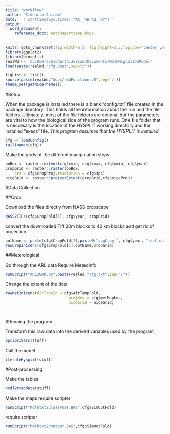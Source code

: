 ```yaml
---
title: "workflow"
author: "Siddarta Jairam"
date: '`r strftime(Sys.time(),"%A, %B %d, %Y")`'
output: 
  word_document:
    reference_docx: AutoReporttemp.docx
---
```


```r
knitr::opts_chunk$set(fig.width=6.5, fig.height=3.5,fig.pos='center',echo=TRUE,comment='>',dpi=800)
library(ggplot2)
library(biosplit)
realWd <- 'C:/Users/Siddarta.Jairam/Documents/MothMigrationModel'
load(paste(realWd,"cfg.Rout",sep="/"))

figList <- list()
source(paste(realWd,"docs/rmdFunctions.R",sep='/'))
theme_set(getNiceTheme())
```

#Setup

When the package is installed there is a blank "config.txt" file created in the package directory. This holds all the information about the run and the file folders. Ultimately, most of the file folders are optional but the parameters are vital to how the biological side of the program runs. One file folder that is neccesary is the location of the HYSPLIT working directory and the installed "execs" file. *This program assumes that the HYSPLIT is installed.*

```r
cfg <- loadConfig()
tail(names(cfg))
```

Make the grids of the different manipulation steps:

```r
boBox <- raster::extent(cfg$xmin, cfg$xmax, cfg$ymin, cfg$ymax)
cropGrid <- raster::raster(boBox,
	crs = cfg$cropProj,resolution = cfg$spc)
niceGrid <- raster::projectExtent(cropGrid,cfg$niceProj)
```


#Data Collection

##Crop

Download the files directly from NASS cropscape

```r
NASS2TIFs(cfg$CropFold[1], cfg$year, cropGrid)
```

convert the downloaded Tiff 30m blocks to 40 km blocks and get rid of projection
```r
outName <- paste(cfg$CropFold[2],paste0("aggCrop_", cfg$year, "test.dat"),sep="/")
rawCrop2nicenc(cfg$CropFold[1],outName,cropGrid)
```


##Meterological

Go through the ARL data 
Require MeteoInfo

```r
runScript("ARL2GRD.py",paste(realWd,"cfg.txt",sep="/"))
```

Change the extent of the data

```r
rawMet2nicenc(dirTreeIn = cfg$AirTempFold,
							projKey = cfg$metMapLoc,
							niceGrid = niceGrid)
							
												
```


#Running the program

Transform this raw data into the derived variables used by the program
```r
aprioriVars(stuff)
```

Call the model
```r
iterateHysplit(stuff)
```

#Post-processing

Make the tables
```r
ncdf2trapdata(stuff)
```


Make the maps
require scripter
```r
runScript("Mothtxt2ClassPost.BAS",cfg$SimOutFold)
```

require scripter
```r
runScript("Mothtxt2contour.BAS",cfg$SimOutFold)
```


